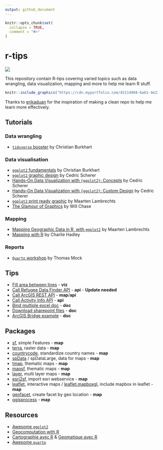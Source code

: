 ```yaml
---
output: github_document
---
```


<!-- README.md is generated from README.Rmd. Please edit that file -->

```r
knitr::opts_chunk$set(
  collapse = TRUE,
  comment = "#>"
)
```

# r-tips

<!-- badges: start -->
![](https://img.shields.io/badge/Language-R-blue)
<!-- badges: end -->

This repository contain R-tips covering varied topics such as data wrangling, data visualization, mapping and more to help me learn R stuff.

```r
knitr::include_graphics("https://cdn.myportfolio.com/45214904-6a61-4e23-98d6-b140f8654a40/d65eb83f-66e4-4760-8c1f-29d336d1d6df.png?h=9b917065e8502455cd1c4791492b2199")
```


Thanks to [erikaduan](https://github.com/erikaduan/r_tips) for the inspiration of making a clean repo to help me learn more effectively.  

## Tutorials

### Data wrangling

- [`tidyverse` booster](tutorials/dw-tidyverse-booster-ChristianBurkhart) by Christian Burkhart

### Data visualisation

- [`ggplot2` fundamentals](tutorials/viz-ggplot2-fundamentals-ChristianBurkhart/) by Christian Burkhart
- [`ggplot2` graphic design](tutorials/viz-ggplot2-graphic-design-CedricScherer/) by Cedric Scherer
- [Hands–On Data Visualization with `{ggplot2}`: Concepts](tutorials/viz-ggplot2-hands-on-CedricScherer/) by Cedric Scherer
- [Hands–On Data Visualization with `{ggplot2}`: Custom Design](tutorials/viz-ggplot2-hands-on-advanced-CedricScherer/) by Cedric Scherer
- [`ggplot2` print ready graphic](tutorials/viz-ggplot2-print-ready-graphic-MaartenLambrechts/) by Maarten Lambrechts
- [The Glamour of Graphics](tutorials/viz-glamour-graphics-WillChase) by Will Chase

### Mapping

- [Mapping Geographic Data in R, with `ggplot2`](tutorials/map-geodata-ggplot2-MaartenLambrechts/) by Maarten Lambrechts
- [Mapping with R](tutorials/map-mapping-with-r-CharlieHadley/) by Charlie Hadley

### Reports

- [`Quarto` workshop](tutorials/qmd-quarto-workshop-ThomasMock/) by Thomas Mock

## Tips

- [Fill area between lines](examples/viz_fill_area_between_lines.r) - **viz**
- [Call Refugee Data Finder API](tips/api_rafeugee_data.R) - **api** - **Update needed**
- [Call ArcGIS REST API](tips/map-arcgis-rest-api) - **map**/**api**
- [Call Activity Info API](tips/api_activityinfo_call.R) - **api**
- [Bind multiple excel doc](tips/doc_excel_bind_doc.R) - **doc**
- [Download sharepoint files](tips/doc_sharepoint_files_download.R) - **doc**
- [ArcGIS Bridge example](tips/doc_arcgis_bridge.R) - **doc**

## Packages

- [sf](https://github.com/r-spatial/sf), simple Features - **map**
- [terra](https://github.com/rspatial/terra), raster data - **map**
- [countrycode](https://github.com/vincentarelbundock/countrycode), standardize country names - **map**
- [spData](https://github.com/Nowosad/spData) / spDataLarge, data for maps - **map**
- [tmap](https://github.com/r-tmap/tmap), thematic maps - **map**
- [mapsf](https://github.com/riatelab/mapsf/), thematic maps - **map**
- [layer](https://github.com/marcosci/layer), multi layer maps - **map**
- [esri2sf](https://github.com/yonghah/esri2sf), import esri webservice - **map**
- [leaflet](https://github.com/rstudio/leaflet), interactive maps / [leaflet.mapboxgl](https://github.com/rstudio/leaflet.mapboxgl), include mapbox in leaflet - **map**
- [geofacet](https://github.com/hafen/geofacet/), create facet by geo location - **map**
- [qgisprocess](https://github.com/paleolimbot/qgisprocess) - **map**


## Resources

- [Awesome `ggplot2`](https://github.com/erikgahner/awesome-ggplot2)
- [Geocomputation with R](https://geocompr.robinlovelace.net/)
- [Cartographie avec R](https://rcarto.github.io/cartographie_avec_r/) & [Geomatique avec R](https://rcarto.github.io/geomatique_avec_r/)
- [Awesome `quarto`](https://github.com/mcanouil/awesome-quarto)
